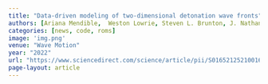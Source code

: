 ```yaml
---
title: "Data-driven modeling of two-dimensional detonation wave fronts"
authors: [Ariana Mendible,  Weston Lowrie, Steven L. Brunton, J. Nathan Kutz]
categories: [news, code, roms]
image: 'img.png'
venue: "Wave Motion"
year: "2022"
url: "https://www.sciencedirect.com/science/article/pii/S016521252100161X"
page-layout: article
---
```

